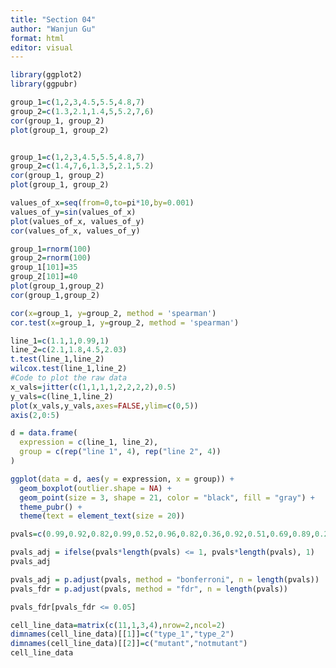 ```yaml
---
title: "Section 04"
author: "Wanjun Gu"
format: html
editor: visual
---
```


```r
library(ggplot2)
library(ggpubr)
```

```r
group_1=c(1,2,3,4.5,5.5,4.8,7) 
group_2=c(1.3,2.1,1.4,5,5.2,7,6)
cor(group_1, group_2)
plot(group_1, group_2)
```

![]()

```r
group_1=c(1,2,3,4.5,5.5,4.8,7) 
group_2=c(1.4,7,6,1.3,5,2.1,5.2)
cor(group_1, group_2)
plot(group_1, group_2)
```

```r
values_of_x=seq(from=0,to=pi*10,by=0.001) 
values_of_y=sin(values_of_x)
plot(values_of_x, values_of_y)
cor(values_of_x, values_of_y)
```

```r
group_1=rnorm(100) 
group_2=rnorm(100) 
group_1[101]=35 
group_2[101]=40 
plot(group_1,group_2)
cor(group_1,group_2)
```

```r
cor(x=group_1, y=group_2, method = 'spearman')
cor.test(x=group_1, y=group_2, method = 'spearman')
```

```r
line_1=c(1.1,1,0.99,1) 
line_2=c(2.1,1.8,4.5,2.03)
t.test(line_1,line_2)
wilcox.test(line_1,line_2) 
#Code to plot the raw data 
x_vals=jitter(c(1,1,1,1,2,2,2,2),0.5) 
y_vals=c(line_1,line_2) 
plot(x_vals,y_vals,axes=FALSE,ylim=c(0,5)) 
axis(2,0:5)

```

```r
d = data.frame(
  expression = c(line_1, line_2),
  group = c(rep("line 1", 4), rep("line 2", 4))
)

ggplot(data = d, aes(y = expression, x = group)) + 
  geom_boxplot(outlier.shape = NA) + 
  geom_point(size = 3, shape = 21, color = "black", fill = "gray") +
  theme_pubr() + 
  theme(text = element_text(size = 20))

```

```r
pvals=c(0.99,0.92,0.82,0.99,0.52,0.96,0.82,0.36,0.92,0.51,0.69,0.89,0.27,0.19, 0.25,0.22,0.61,0.87,0.21,0.69,0.20,0.54,0.74,0.93,0.25,0.30,0.32,0.58,0.65, 70.84,0.51,0.60,0.63,0.01,0.16,0.57,0.82,0.90,0.05,0.73,0.80,0.25,0.81,0.0008, 0.001,0.53,0.47,0.95,0.39,0.27,0.98,0.77,0.38,0.69,0.47,0.63,0.12,0.63,0.48, 0.001,0.79,0.03,0.45,0.08,0.16,0.88,0.85,0.54,0.04,0.97,0.84,0.66,0.91,0.01, 0.43,0.50,0.89,0.66,0.25,0.49,0.67,0.74,0.87,0.64,0.79,0.67,0.31,0.61,0.36, 0.30,0.76,0.23,0.24,0.77,0.31,0.66,0.87,0.10,0.72,0.59)

pvals_adj = ifelse(pvals*length(pvals) <= 1, pvals*length(pvals), 1)
pvals_adj

pvals_adj = p.adjust(pvals, method = "bonferroni", n = length(pvals))
pvals_fdr = p.adjust(pvals, method = "fdr", n = length(pvals))

pvals_fdr[pvals_fdr <= 0.05]
```

```r
cell_line_data=matrix(c(11,1,3,4),nrow=2,ncol=2) 
dimnames(cell_line_data)[[1]]=c("type_1","type_2") 
dimnames(cell_line_data)[[2]]=c("mutant","notmutant") 
cell_line_data
```
